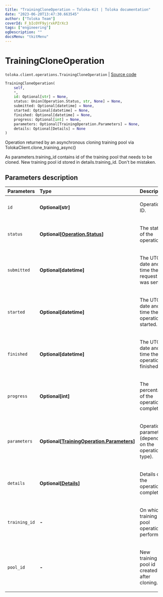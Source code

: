 ```yaml
---
title: "TrainingCloneOperation — Toloka-Kit | Toloka documentation"
date: "2023-06-20T13:47:30.663545"
author: ["Toloka Team"]
coverId: F_bIcOYF9yjrxkPZrXc3
tags: ["engineering"]
ogDescription: ""
docsMenu: "tkitMenu"
---
```


# TrainingCloneOperation

`toloka.client.operations.TrainingCloneOperation` | [Source code](https://github.com/Toloka/toloka-kit/blob/v1.2.0/src/client/operations.py#L213)

```python
TrainingCloneOperation(
    self,
    *,
    id: Optional[str] = None,
    status: Union[Operation.Status, str, None] = None,
    submitted: Optional[datetime] = None,
    started: Optional[datetime] = None,
    finished: Optional[datetime] = None,
    progress: Optional[int] = None,
    parameters: Optional[TrainingOperation.Parameters] = None,
    details: Optional[Details] = None
)
```

Operation returned by an asynchronous cloning training pool via TolokaClient.clone_training_async()

As parameters.training_id contains id of the training pool that needs to be cloned.
New training pool id stored in details.training_id.
Don't be mistaken.

## Parameters description

| Parameters | Type | Description |
| :----------| :----| :-----------|
`id`|**Optional\[str\]**|<p>Operation ID.</p>
`status`|**Optional\[[Operation.Status](/docs/toloka-kit/reference/toloka.client.operations.Operation.Status)\]**|<p>The status of the operation.</p>
`submitted`|**Optional\[datetime\]**|<p>The UTC date and time the request was sent.</p>
`started`|**Optional\[datetime\]**|<p>The UTC date and time the operation started.</p>
`finished`|**Optional\[datetime\]**|<p>The UTC date and time the operation finished.</p>
`progress`|**Optional\[int\]**|<p>The percentage of the operation completed.</p>
`parameters`|**Optional\[[TrainingOperation.Parameters](/docs/toloka-kit/reference/toloka.client.operations.TrainingOperation.Parameters)\]**|<p>Operation parameters (depending on the operation type).</p>
`details`|**Optional\[[Details](/docs/toloka-kit/reference/toloka.client.operations.TrainingCloneOperation.Details)\]**|<p>Details of the operation completion.</p>
`training_id`|**-**|<p>On which training pool operation is performed.</p>
`pool_id`|**-**|<p>New training pool id created after cloning.</p>